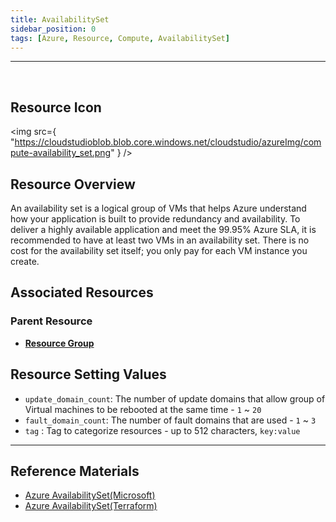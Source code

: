 ```yaml
---
title: AvailabilitySet
sidebar_position: 0
tags: [Azure, Resource, Compute, AvailabilitySet]
---
```



<hr />
<br />


## Resource Icon

<img
    src={
        "https://cloudstudioblob.blob.core.windows.net/cloudstudio/azureImg/compute-availability_set.png"
    }
/>

## Resource Overview

An availability set is a logical group of VMs that helps Azure understand how your application is built to provide redundancy and availability.
To deliver a highly available application and meet the 99.95% Azure SLA, it is recommended to have at least two VMs in an availability set.
There is no cost for the availability set itself; you only pay for each VM instance you create.

## Associated Resources

### Parent Resource

-   [**Resource Group**](https://docs.cstudio.app/en/docs/resource/azure/Base/ResourceGroup)

## Resource Setting Values

- `update_domain_count`: The number of update domains that allow group of Virtual machines to be rebooted at the same time - `1` ~ `20`
- `fault_domain_count`: The number of fault domains that are used - `1` ~ `3`
- `tag` : Tag to categorize resources - up to 512 characters, `key:value`

---

## Reference Materials

-   [Azure AvailabilitySet(Microsoft)](https://learn.microsoft.com/ko-kr/azure/virtual-machines/availability-set-overview)
-   [Azure AvailabilitySet(Terraform)](https://registry.terraform.io/providers/hashicorp/azurerm/latest/docs/resources/availability_set)
